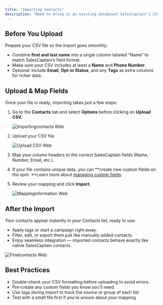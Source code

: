 ```yaml
---
title: "Importing Contacts"
description: "Need to bring in an existing database? SalesCaptain’s CSV importing tools lets you upload thousands of contacts in minutes, while preserving your segmentation and tags."
---
```


## **Before You Upload**

Prepare your CSV file so the import goes smoothly:

- Combine **first and last name** into a single column labeled “Name” to match SalesCaptain’s field format.
- Make sure your CSV includes at least a **Name** and **Phone Number**.
- Optional: include **Email**, **Opt-in Status**, and any **Tags** as extra columns for richer data.

## **Upload & Map Fields**

Once your file is ready, importing takes just a few steps:

1. Go to the **Contacts** tab and select **Options** before clicking on **Upload CSV**.

   ![Importingcontacts Web](/images/importingcontacts.webp)
2. Upload your CSV file.

   ![Upload CSV Web](/images/uploadCSV.webp)
3. Map your column headers to the correct SalesCaptain fields (Name, Number, Email, etc.).
4. If your file contains unique data, you can \*\*create new custom fields on the spot. \*\*Learn more about [managing custom fields](Custom-Fields).
5. Review your mapping and click **Import**.

   ![Mappinginformation Web](/images/mappinginformation.webp)

## **After the Import**

Your contacts appear instantly in your Contacts list, ready to use:

- Apply tags or start a campaign right away.
- Filter, edit, or export them just like manually added contacts.
- Enjoy seamless integration — imported contacts behave exactly like native SalesCaptain contacts.

![Finalcontacts Web](/images/finalcontacts.webp)

## **Best Practices**

- Double-check your CSV formatting before uploading to avoid errors.
- Pre-create any custom fields you know you’ll need.
- Use tags during import to track the source or group of each list.
- Test with a small file first if you’re unsure about your mapping.